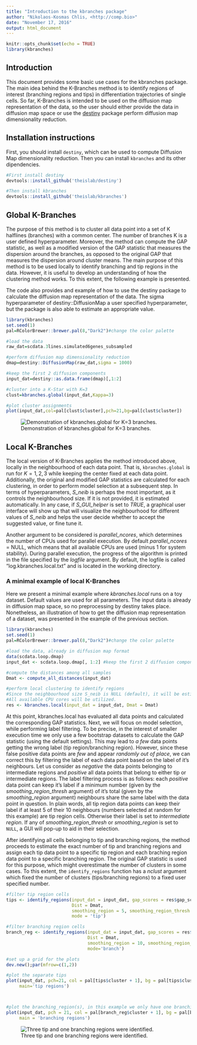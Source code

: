 ```yaml
---
title: "Introduction to the kbranches package"
author: "Nikolaos-Kosmas Chlis, <http://comp.bio>"
date: "November 17, 2016"
output: html_document
---
```


```r
knitr::opts_chunk$set(echo = TRUE)
library(kbranches)
```

## Introduction

This document provides some basic use cases for the kbranches package. The main idea behind the K-Branches method is to identify regions of interest (branching regions and tips) in differentiation trajectories of single cells. So far, K-Branches is intended to be used on the diffusion map representation of the data, so the user should either provide the data in diffusion map space or use the [destiny](http://bioconductor.org/packages/release/bioc/html/destiny.html) package perform diffusion map dimensionality reduction.

## Installation instructions
First, you should install `destiny`, which can be used to compute Diffusion Map dimensionality reduction. Then you can install `kbranches` and its other dipendencies.
```r
#First install destiny
devtools::install_github('theislab/destiny')

#Then install kbranches
devtools::install_github('theislab/kbranches')
```

## Global K-Branches

The purpose of this method is to cluster all data point into a set of K halflines (branches) with a common center. The number of branches K is a user defined hyperparameter. Moreover, the method can compute the GAP statistic, as well as a modified version of the GAP statistic that measures the dispersion around the branches, as opposed to the original GAP that measures the dispersion around cluster means. The main purpose of this method is to be used locally to identify branching and tip regions in the data. However, it is useful to develop an understanding of how the clustering method works. To this extent, the following example is presented.

The code also provides and example of how to use the destiny package to calculate the diffusion map representation of the data.
The sigma hyperparameter of destiny::DiffusionMap a user specified hyperparameter, but the package is also able to estimate an appropriate value.
```r
library(kbranches)
set.seed(1)
pal=RColorBrewer::brewer.pal(8,"Dark2")#change the color palette

#load the data
raw_dat=scdata.3lines.simulated6genes_subsampled

#perform diffusion map dimensionality reduction
dmap=destiny::DiffusionMap(raw_dat,sigma = 1000)

#keep the first 2 diffusion components
input_dat=destiny::as.data.frame(dmap)[,1:2]

#cluster into a K-Star with K=3
clust=kbranches.global(input_dat,Kappa=3)

#plot cluster assignments
plot(input_dat,col=pal[clust$cluster],pch=21,bg=pal[clust$cluster])
```


![Demonstration of kbranches.global for K=3 branches.](vignettes/figs/kbranch_global.png)
 
<!-- # ```{r kbranch.global plot} -->
<!-- # #(dmap, 1:2, col = clust$cluster, pch = 20) -->
<!-- # #or plot(input_dat, col = ...) -->
<!-- # plot(input_dat[,1:2], col = clust$cluster, pch = 20) -->
<!-- # ``` -->

## Local K-Branches

The local version of K-Branches applies the method introduced above, locally in the neighbourhood of each data point.
That is, `kbranches.global` is run for $K=1,2,3$ while keeping the center fixed at each data point. Additionally, the original and modified GAP statistics are calculated for each clustering, in order to perform model selection at a subsequent step.
In terms of hyperparameters, *S_neib* is perhaps the most important, as it controls the neighbourhood size. If it is not provided, it is estimated automatically. In any case, if *S_GUI_helper* is set to *TRUE*, a graphical user interface will show up that will visualize the neighbourhood for different values of *S_neib* and helps the user decide whether to accept the suggested value, or fine tune it.

Another argument to be considered is *parallel_ncores*, which determines the number of CPUs used for parallel execution. By default *parallel_ncores* = NULL, which means that all available CPUs are used (minus 1 for system stability). During parallel execution, the progress of the algorithm is printed in the file specified by the *logfile* argument. By default, the logfile is called "log.kbranches.local.txt" and is located in the working directory.

### A minimal example of local K-Branches

Here we present a minimal example where *kbranches.local* runs on a toy dataset. Default values are used for all parameters. The input data is already in diffusion map space, so no preprocessing by destiny takes place. Nonetheless, an illustration of how to get the diffusion map representation of a dataset, was presented in the example of the previous section. 

```r
library(kbranches)
set.seed(1)
pal=RColorBrewer::brewer.pal(8,"Dark2")#change the color palette

#load the data, already in diffusion map format
data(scdata.loop.dmap)
input_dat <- scdata.loop.dmap[, 1:2] #keep the first 2 diffusion components

#compute the distances among all samples
Dmat <- compute_all_distances(input_dat)

#perform local clustering to identify regions
#Since the neighbourhood size S_neib is NULL (default), it will be estimated from the data
#All available CPU cores will be utilized.
res <- kbranches.local(input_dat = input_dat, Dmat = Dmat)
```

At this point, kbranches.local has evaluated all data points and calculated the corresponding GAP statistics. Next, we will focus on model selection, while performing label filtering. To be precise, in the interest of smaller execution time we only use a few bootstrap datasets to calculate the GAP statistic (using the default settings). This may lead to *a few* data points getting the wrong label (tip region/branching region). However, since these false positive data points are *few* and appear *randomly out of place*, we can correct this by filtering the label of each data point based on the label of it's neighbours. Let us consider as *negative* the data points belonging to intermediate regions and *positive* all data points that belong to either tip or intermediate regions. The label filtering process is as follows: each *positive* data point can keep it's label if a minimum number (given by the *smoothing_region_thresh* argument) of it's total (given by the *smoothing_region* argument) neighbours share the same label with the data point in question. In plain words, all tip region data points can keep their label if at least 5 of their 10 neighbours (numbers selected at random for this example) are tip region cells. Otherwise their label is set to *intermediate region*. If any of *smoothing_region_thresh* or *smoothing_region* is set to `NULL`, a GUI will pop-up to aid in their selection.

After identifying all cells belonging to tip and branching regions, the method proceeds to estimate the exact number of tip and branching regions and assign each tip data point to a specific tip region and each braching region data point to a specific branching region. The original GAP statistic is used for this purpose, which might overestimate the number of clusters in some cases. To this extent, the `identify_regions` function has a *nclust* argument which fixed the number of clusters (tips/branching regions) to a fixed user specified number.

```r
#filter tip region cells
tips <- identify_regions(input_dat = input_dat, gap_scores = res$gap_scores,
                         Dist = Dmat,
                         smoothing_region = 5, smoothing_region_thresh = 5,
                         mode = 'tip')

#filter branching region cells
branch_reg <- identify_regions(input_dat = input_dat, gap_scores = res$gap_scores,
                               Dist = Dmat,
                               smoothing_region = 10, smoothing_region_thresh = 10,
                               mode='branch')

#set up a grid for the plots
dev.new();par(mfrow=c(1,2))

#plot the separate tips
plot(input_dat, pch=21, col = pal[tips$cluster + 1], bg = pal[tips$cluster + 1],
     main='tip regions')



#plot the branching_region(s), in this example we only have one branching region
plot(input_dat, pch = 21, col = pal[branch_reg$cluster + 1], bg = pal[branch_reg$cluster + 1],
     main = 'branching regions')

```

![Three tip and one branching regions were identified.](vignettes/figs/identified_regions.png)


<!-- ![](figs/branching_regions.png) -->

